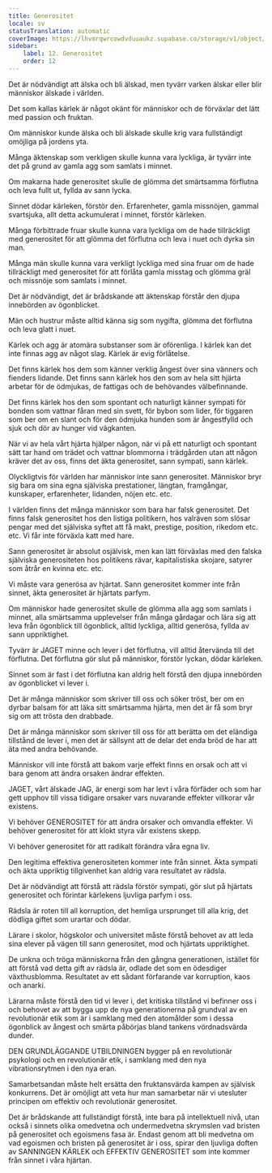 ```yaml
---
title: Generositet
locale: sv
statusTranslation: automatic
coverImage: https://lhvmrqwrcowdvduuaukz.supabase.co/storage/v1/object/public/strapi-uploads/small_cover-educacion-fundamental.webp-2d51a7828a2b1309555be27f7e2a61a0.webp
sidebar:
    label: 12. Generositet
    order: 12
---
```

Det är nödvändigt att älska och bli älskad, men tyvärr varken älskar eller blir människor älskade i världen.

Det som kallas kärlek är något okänt för människor och de förväxlar det lätt med passion och fruktan.

Om människor kunde älska och bli älskade skulle krig vara fullständigt omöjliga på jordens yta.

Många äktenskap som verkligen skulle kunna vara lyckliga, är tyvärr inte det på grund av gamla agg som samlats i minnet.

Om makarna hade generositet skulle de glömma det smärtsamma förflutna och leva fullt ut, fyllda av sann lycka.

Sinnet dödar kärleken, förstör den. Erfarenheter, gamla missnöjen, gammal svartsjuka, allt detta ackumulerat i minnet, förstör kärleken.

Många förbittrade fruar skulle kunna vara lyckliga om de hade tillräckligt med generositet för att glömma det förflutna och leva i nuet och dyrka sin man.

Många män skulle kunna vara verkligt lyckliga med sina fruar om de hade tillräckligt med generositet för att förlåta gamla misstag och glömma gräl och missnöje som samlats i minnet.

Det är nödvändigt, det är brådskande att äktenskap förstår den djupa innebörden av ögonblicket.

Män och hustrur måste alltid känna sig som nygifta, glömma det förflutna och leva glatt i nuet.

Kärlek och agg är atomära substanser som är oförenliga. I kärlek kan det inte finnas agg av något slag. Kärlek är evig förlåtelse.

Det finns kärlek hos dem som känner verklig ångest över sina vänners och fienders lidande. Det finns sann kärlek hos den som av hela sitt hjärta arbetar för de ödmjukas, de fattigas och de behövandes välbefinnande.

Det finns kärlek hos den som spontant och naturligt känner sympati för bonden som vattnar fåran med sin svett, för bybon som lider, för tiggaren som ber om en slant och för den ödmjuka hunden som är ångestfylld och sjuk och dör av hunger vid vägkanten.

När vi av hela vårt hjärta hjälper någon, när vi på ett naturligt och spontant sätt tar hand om trädet och vattnar blommorna i trädgården utan att någon kräver det av oss, finns det äkta generositet, sann sympati, sann kärlek.

Olyckligtvis för världen har människor inte sann generositet. Människor bryr sig bara om sina egna själviska prestationer, längtan, framgångar, kunskaper, erfarenheter, lidanden, nöjen etc. etc.

I världen finns det många människor som bara har falsk generositet. Det finns falsk generositet hos den listiga politikern, hos valräven som slösar pengar med det själviska syftet att få makt, prestige, position, rikedom etc. etc. Vi får inte förväxla katt med hare.

Sann generositet är absolut osjälvisk, men kan lätt förväxlas med den falska själviska generositeten hos politikens rävar, kapitalistiska skojare, satyrer som åtrår en kvinna etc. etc.

Vi måste vara generösa av hjärtat. Sann generositet kommer inte från sinnet, äkta generositet är hjärtats parfym.

Om människor hade generositet skulle de glömma alla agg som samlats i minnet, alla smärtsamma upplevelser från många gårdagar och lära sig att leva från ögonblick till ögonblick, alltid lyckliga, alltid generösa, fyllda av sann uppriktighet.

Tyvärr är JAGET minne och lever i det förflutna, vill alltid återvända till det förflutna. Det förflutna gör slut på människor, förstör lyckan, dödar kärleken.

Sinnet som är fast i det förflutna kan aldrig helt förstå den djupa innebörden av ögonblicket vi lever i.

Det är många människor som skriver till oss och söker tröst, ber om en dyrbar balsam för att läka sitt smärtsamma hjärta, men det är få som bryr sig om att trösta den drabbade.

Det är många människor som skriver till oss för att berätta om det eländiga tillstånd de lever i, men det är sällsynt att de delar det enda bröd de har att äta med andra behövande.

Människor vill inte förstå att bakom varje effekt finns en orsak och att vi bara genom att ändra orsaken ändrar effekten.

JAGET, vårt älskade JAG, är energi som har levt i våra förfäder och som har gett upphov till vissa tidigare orsaker vars nuvarande effekter villkorar vår existens.

Vi behöver GENEROSITET för att ändra orsaker och omvandla effekter. Vi behöver generositet för att klokt styra vår existens skepp.

Vi behöver generositet för att radikalt förändra våra egna liv.

Den legitima effektiva generositeten kommer inte från sinnet. Äkta sympati och äkta uppriktig tillgivenhet kan aldrig vara resultatet av rädsla.

Det är nödvändigt att förstå att rädsla förstör sympati, gör slut på hjärtats generositet och förintar kärlekens ljuvliga parfym i oss.

Rädsla är roten till all korruption, det hemliga ursprunget till alla krig, det dödliga giftet som urartar och dödar.

Lärare i skolor, högskolor och universitet måste förstå behovet av att leda sina elever på vägen till sann generositet, mod och hjärtats uppriktighet.

De unkna och tröga människorna från den gångna generationen, istället för att förstå vad detta gift av rädsla är, odlade det som en ödesdiger växthusblomma. Resultatet av ett sådant förfarande var korruption, kaos och anarki.

Lärarna måste förstå den tid vi lever i, det kritiska tillstånd vi befinner oss i och behovet av att bygga upp de nya generationerna på grundval av en revolutionär etik som är i samklang med den atomålder som i dessa ögonblick av ångest och smärta påbörjas bland tankens vördnadsvärda dunder.

DEN GRUNDLÄGGANDE UTBILDNINGEN bygger på en revolutionär psykologi och en revolutionär etik, i samklang med den nya vibrationsrytmen i den nya eran.

Samarbetsandan måste helt ersätta den fruktansvärda kampen av självisk konkurrens. Det är omöjligt att veta hur man samarbetar när vi utesluter principen om effektiv och revolutionär generositet.

Det är brådskande att fullständigt förstå, inte bara på intellektuell nivå, utan också i sinnets olika omedvetna och undermedvetna skrymslen vad bristen på generositet och egoismens fasa är. Endast genom att bli medvetna om vad egoismen och bristen på generositet är i oss, spirar den ljuvliga doften av SANNINGEN KÄRLEK och EFFEKTIV GENEROSITET som inte kommer från sinnet i våra hjärtan.

